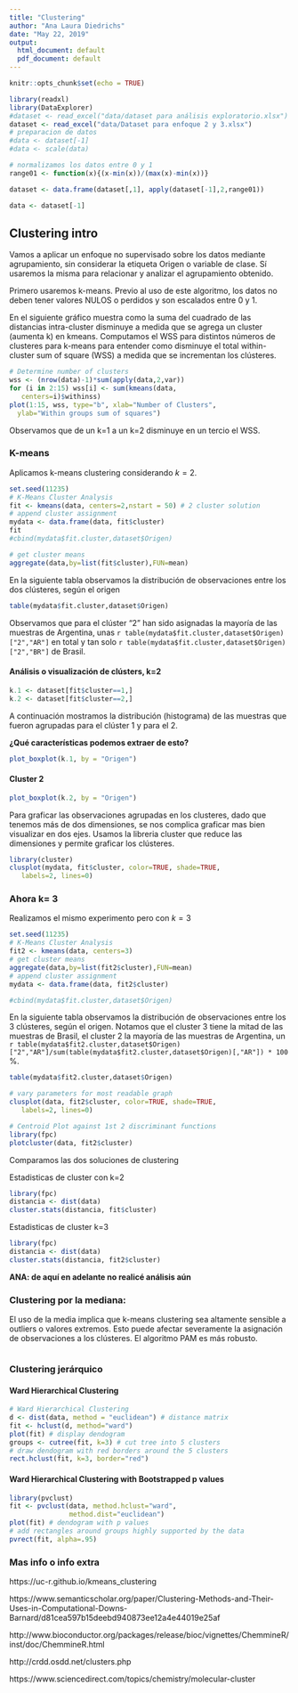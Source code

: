 ```yaml
---
title: "Clustering"
author: "Ana Laura Diedrichs"
date: "May 22, 2019"
output:
  html_document: default
  pdf_document: default
---
```


```r
knitr::opts_chunk$set(echo = TRUE)
```

```r
library(readxl)
library(DataExplorer)
#dataset <- read_excel("data/dataset para análisis exploratorio.xlsx")
dataset <- read_excel("data/Dataset para enfoque 2 y 3.xlsx")
# preparacion de datos
#data <- dataset[-1]
#data <- scale(data)
```

```r
# normalizamos los datos entre 0 y 1
range01 <- function(x){(x-min(x))/(max(x)-min(x))}

dataset <- data.frame(dataset[,1], apply(dataset[-1],2,range01))

data <- dataset[-1]
```
## Clustering intro

Vamos a aplicar un enfoque no supervisado sobre los datos mediante agrupamiento, sin considerar la etiqueta Origen o variable de clase. Sí usaremos la misma para relacionar y analizar el agrupamiento obtenido.


Primero usaremos k-means. Previo al uso de este algoritmo, los datos no deben tener valores NULOS o perdidos y son escalados entre 0 y 1.

En el siguiente gráfico muestra como la suma del cuadrado de las distancias intra-cluster disminuye a medida que se agrega un cluster (aumenta k) en kmeans. Computamos el WSS para distintos números de clusteres para k-means para entender como disminuye el total within-cluster sum of square (WSS) a medida que se incrementan los clústeres.

```r
# Determine number of clusters
wss <- (nrow(data)-1)*sum(apply(data,2,var))
for (i in 2:15) wss[i] <- sum(kmeans(data, 
   centers=i)$withinss)
plot(1:15, wss, type="b", xlab="Number of Clusters",
  ylab="Within groups sum of squares")
```

Observamos que de un k=1 a un k=2 disminuye en un tercio el WSS. 

### K-means

Aplicamos k-means clustering considerando $k=2$.

```r
set.seed(11235)
# K-Means Cluster Analysis
fit <- kmeans(data, centers=2,nstart = 50) # 2 cluster solution
# append cluster assignment
mydata <- data.frame(data, fit$cluster)
fit
#cbind(mydata$fit.cluster,dataset$Origen)
```
```r
# get cluster means 
aggregate(data,by=list(fit$cluster),FUN=mean)

```

En la siguiente tabla observamos la distribución de observaciones entre los dos clústeres, según el origen
```r
table(mydata$fit.cluster,dataset$Origen)
```

Observamos que para el clúster "2" han sido asignadas la mayoría de las muestras de Argentina, unas `r table(mydata$fit.cluster,dataset$Origen)["2","AR"]` en total y tan solo `r table(mydata$fit.cluster,dataset$Origen)["2","BR"]` de Brasil.


#### Análisis o visualización de clústers, k=2

```r
k.1 <- dataset[fit$cluster==1,]
k.2 <- dataset[fit$cluster==2,]
```

A continuación mostramos la distribución (histograma) de las muestras que fueron agrupadas para el clúster 1 y para el 2.

**¿Qué características podemos extraer de esto?**

```r
plot_boxplot(k.1, by = "Origen")
```
#### Cluster 2

```r
plot_boxplot(k.2, by = "Origen")
```

Para graficar las observaciones agrupadas en los clusteres, dado que tenemos más de dos dimensiones, se nos complica graficar mas bien visualizar en dos ejes. Usamos la libreria cluster que reduce las dimensiones y permite graficar los clústeres.

```r
library(cluster) 
clusplot(mydata, fit$cluster, color=TRUE, shade=TRUE, 
   labels=2, lines=0)
```

### Ahora k= 3 

Realizamos el mismo experimento pero con $k=3$

```r
set.seed(11235)
# K-Means Cluster Analysis
fit2 <- kmeans(data, centers=3)
# get cluster means 
aggregate(data,by=list(fit2$cluster),FUN=mean)
# append cluster assignment
mydata <- data.frame(data, fit2$cluster)

#cbind(mydata$fit.cluster,dataset$Origen)
```

En la siguiente tabla observamos la distribución de observaciones entre los 3 clústeres, según el origen.
Notamos que el cluster 3 tiene la mitad de las muestras de Brasil, el cluster 2 la mayoría de las muestras de Argentina, un `r table(mydata$fit2.cluster,dataset$Origen)["2","AR"]/sum(table(mydata$fit2.cluster,dataset$Origen)[,"AR"]) * 100` %.

```r
table(mydata$fit2.cluster,dataset$Origen)
```
```r
# vary parameters for most readable graph
clusplot(data, fit2$cluster, color=TRUE, shade=TRUE, 
   labels=2, lines=0)

# Centroid Plot against 1st 2 discriminant functions
library(fpc)
plotcluster(data, fit2$cluster)
```

Comparamos las dos soluciones de clustering 

Estadisticas de cluster con k=2

```r
library(fpc)
distancia <- dist(data)
cluster.stats(distancia, fit$cluster)
```
Estadisticas de cluster k=3
```r
library(fpc)
distancia <- dist(data)
cluster.stats(distancia, fit2$cluster)
```

**ANA: de aquí en adelante no realicé análisis aún**

### Clustering por la mediana: 

El uso de la media implica que k-means clustering sea altamente sensible a outliers o valores extremos.
Esto puede afectar severamente la asignación de observaciones a los clústeres.
El algoritmo PAM es más robusto.

```r

```



### Clustering jerárquico

#### Ward Hierarchical Clustering
```r
# Ward Hierarchical Clustering
d <- dist(data, method = "euclidean") # distance matrix
fit <- hclust(d, method="ward")
plot(fit) # display dendogram
groups <- cutree(fit, k=3) # cut tree into 5 clusters
# draw dendogram with red borders around the 5 clusters
rect.hclust(fit, k=3, border="red") 
```
#### Ward Hierarchical Clustering with Bootstrapped p values

```r

library(pvclust)
fit <- pvclust(data, method.hclust="ward",
               method.dist="euclidean")
plot(fit) # dendogram with p values
# add rectangles around groups highly supported by the data
pvrect(fit, alpha=.95)
```

### Mas info o info extra 

https://uc-r.github.io/kmeans_clustering

https://www.semanticscholar.org/paper/Clustering-Methods-and-Their-Uses-in-Computational-Downs-Barnard/d81cea597b15deebd940873ee12a4e44019e25af

http://www.bioconductor.org/packages/release/bioc/vignettes/ChemmineR/inst/doc/ChemmineR.html

http://crdd.osdd.net/clusters.php

https://www.sciencedirect.com/topics/chemistry/molecular-cluster
